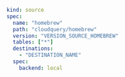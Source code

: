 ```yaml copy
kind: source
spec:
  name: "homebrew"
  path: "cloudquery/homebrew"
  version: "VERSION_SOURCE_HOMEBREW"
  tables: ["*"]
  destinations:
    - "DESTINATION_NAME"
  spec:
    backend: local
```
